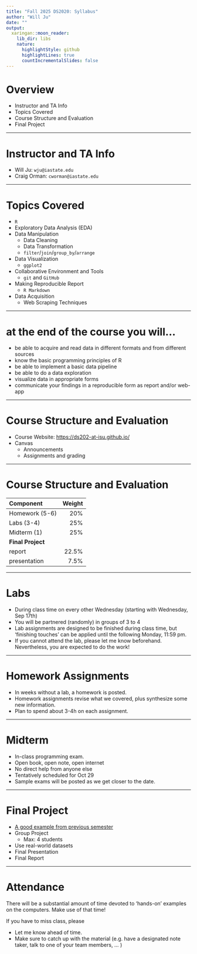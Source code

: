 ```yaml
---
title: "Fall 2025 DS2020: Syllabus"
author: "Will Ju"
date: ""
output: 
  xaringan::moon_reader:
    lib_dir: libs
    nature:
      highlightStyle: github
      highlightLines: true
      countIncrementalSlides: false
---
```


<style>
/* Global text on every slide */
.remark-slide-content {
  font-size: 24px;   /* overall font size */
  line-height: 1.2;  /* space between lines of text */
  /* Optional: a slightly narrower text block can feel nicer on projectors */
  max-width: 1100px;
}

/* Headings */
.remark-slide-content h1 { font-size: 48px; line-height: 1.2; }
.remark-slide-content h2 { font-size: 40px; line-height: 1.25; }
.remark-slide-content h3 { font-size: 32px; line-height: 1.3; }

/* Paragraph & bullet spacing (between items, not between lines) */
.remark-slide-content p  { margin: 0.5em 0; }
.remark-slide-content li { margin-bottom: 0.35em; }

/* Code blocks & inline code */
.remark-code, .remark-inline-code {
  font-size: 85%;
  line-height: 1.35;
}

/* Handy per-slide utility classes */
.small { font-size: 85%; }   /* use when a slide is crowded */
.tiny  { font-size: 70%; }
.large { font-size: 115%; }  /* use when you want big text */
.loose { line-height: 1.7; } /* extra airy line spacing */
.tight { line-height: 1.2; } /* tighter line spacing */
</style>

# Overview

- Instructor and TA Info
- Topics Covered
- Course Structure and Evaluation
- Final Project

---

# Instructor and TA Info

- Will Ju: `wju@iastate.edu`
- Craig Orman: `cworman@iastate.edu`

---

# Topics Covered

- `R`
- Exploratory Data Analysis (EDA)
- Data Manipulation
  - Data Cleaning
  - Data Transformation
  - `filter`/`join`/`group_by`/`arrange`
- Data Visualization
  - `ggplot2`
- Collaborative Environment and Tools
  - `git` and `GitHub`
- Making Reproducible Report
  - `R Markdown`
- Data Acquisition
  - Web Scraping Techniques

---

# at the end of the course you will...

- be able to acquire and read data in different formats and from different sources
- know the basic programming principles of R
- be able to implement a basic data pipeline
- be able to do a data exploration
- visualize data in appropriate forms
- communicate your findings in a reproducible form as report and/or web-app

---

# Course Structure and Evaluation

- Course Website: [https://ds202-at-isu.github.io/](https://ds202-at-isu.github.io/)
- Canvas
  - Announcements
  - Assignments and grading

---

# Course Structure and Evaluation

| Component | Weight |
|:-- | --:|
| Homework (5-6) | 20% |
| Labs (3-4) | 25% |
| Midterm (1) | 25% |
| **Final Project** | |
|   report | 22.5% |
|   presentation | 7.5% |

---

# Labs

- During class time on every other Wednesday (starting with Wednesday, Sep 17th)
- You will be partnered (randomly) in groups of 3 to 4
- Lab assignments are designed to be finished during class time, but ‘finishing touches’ can be applied until the following Monday, 11:59 pm.
- If you cannot attend the lab, please let me know beforehand. Nevertheless, you are expected to do the work!

---

# Homework Assignments

- In weeks without a lab, a homework is posted.
- Homework assignments revise what we covered, plus synthesize some new information.
- Plan to spend about 3-4h on each assignment.

---

# Midterm

- In-class programming exam.
- Open book, open note, open internet
- No direct help from anyone else
- Tentatively scheduled for Oct 29
- Sample exams will be posted as we get closer to the date.

---

# Final Project

- [A good example from previous semester](https://github.com/BraedenCollings/Final-Project-DS202)
- Group Project
  - Max: 4 students
- Use real-world datasets
- Final Presentation
- Final Report

---

# Attendance

There will be a substantial amount of time devoted to ‘hands-on’ examples on the computers. Make use of that time!

If you have to miss class, please

- Let me know ahead of time.
- Make sure to catch up with the material (e.g. have a designated note taker, talk to one of your team members, … )

